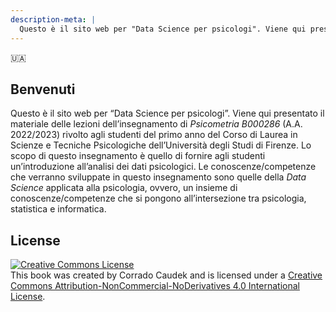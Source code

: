 ```yaml
---
description-meta: |
  Questo è il sito web per "Data Science per psicologi". Viene qui presentato il materiale delle lezioni dell'insegnamento di *Psicometria B000286* (A.A. 2022/2023) rivolto agli studenti del primo anno del Corso di Laurea in Scienze e Tecniche Psicologiche dell'Università degli Studi di Firenze. Lo scopo di questo insegnamento è quello di fornire agli studenti un'introduzione all'analisi dei dati psicologici. Le conoscenze/competenze che verranno sviluppate in questo insegnamento sono quelle della *Data Science* applicata alla psicologia, ovvero, un insieme di conoscenze/competenze che si pongono all'intersezione tra psicologia, statistica e informatica.
---
```


🇺🇦

## Benvenuti {.unnumbered}

Questo è il sito web per "Data Science per psicologi". Viene qui presentato il materiale delle lezioni dell'insegnamento di *Psicometria B000286* (A.A. 2022/2023) rivolto agli studenti del primo anno del Corso di Laurea in Scienze e Tecniche Psicologiche dell'Università degli Studi di Firenze. Lo scopo di questo insegnamento è quello di fornire agli studenti un'introduzione all'analisi dei dati psicologici. Le conoscenze/competenze che verranno sviluppate in questo insegnamento sono quelle della *Data Science* applicata alla psicologia, ovvero, un insieme di conoscenze/competenze che si pongono all'intersezione tra psicologia, statistica e informatica.

## License {.unnumbered}

<a rel="license" href="http://creativecommons.org/licenses/by-nc-nd/4.0/"><img src="https://i.creativecommons.org/l/by-nc-nd/4.0/88x31.png" alt="Creative Commons License" style="border-width:0"/></a><br />This book was created by Corrado Caudek and is licensed under a <a rel="license" href="http://creativecommons.org/licenses/by-nc-nd/4.0/">Creative Commons Attribution-NonCommercial-NoDerivatives 4.0 International License</a>.
